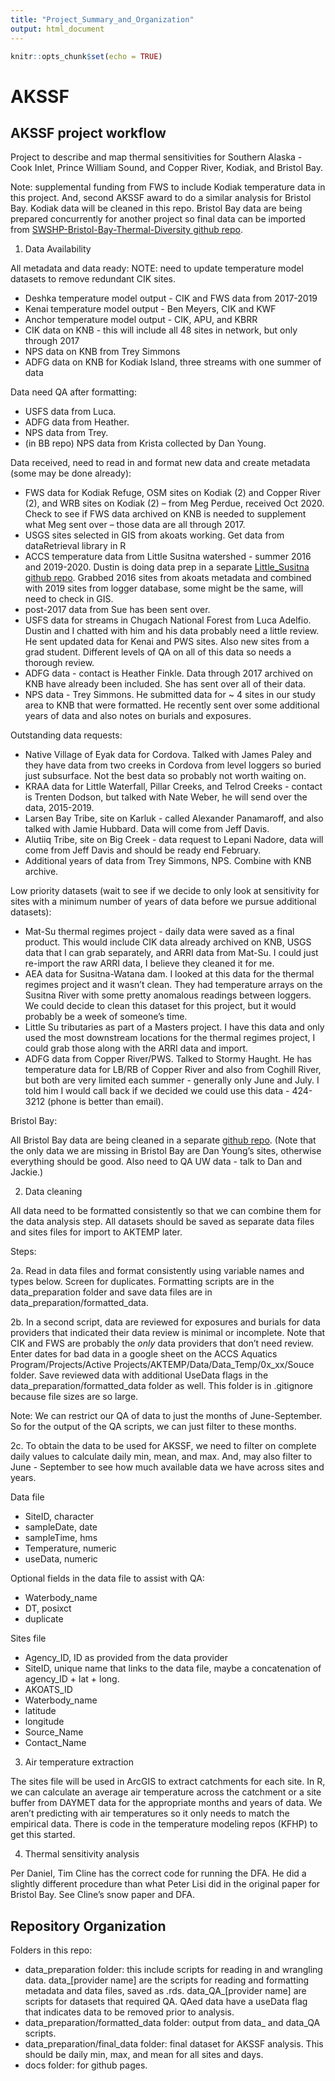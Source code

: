 ```yaml
---
title: "Project_Summary_and_Organization"
output: html_document
---
```


```r
knitr::opts_chunk$set(echo = TRUE)
```

# AKSSF

## AKSSF project workflow

Project to describe and map thermal sensitivities for Southern Alaska - Cook Inlet, Prince William Sound, and Copper River, Kodiak, and Bristol Bay.

Note: supplemental funding from FWS to include Kodiak temperature data in this project. And, second AKSSF award to do a similar analysis for Bristol Bay. Kodiak data will be cleaned in this repo. Bristol Bay data are being prepared concurrently for another project so final data can be imported from [SWSHP-Bristol-Bay-Thermal-Diversity github repo](https://github.com/rsshaftel/SWSHP-Bristol-Bay-Thermal-Diversity).


1. Data Availability

All metadata and data ready:
NOTE: need to update temperature model datasets to remove redundant CIK sites.

* Deshka temperature model output - CIK and FWS data from 2017-2019
* Kenai temperature model output - Ben Meyers, CIK and KWF
* Anchor temperature model output - CIK, APU, and KBRR
* CIK data on KNB - this will include all 48 sites in network, but only through 2017
* NPS data on KNB from Trey Simmons
* ADFG data on KNB for Kodiak Island, three streams with one summer of data

Data need QA after formatting:

* USFS data from Luca.
* ADFG data from Heather.
* NPS data from Trey.
* (in BB repo) NPS data from Krista collected by Dan Young.

Data received, need to read in and format new data and create metadata (some may be done already):

* FWS data for Kodiak Refuge, OSM sites on Kodiak (2) and Copper River (2), and WRB sites on Kodiak (2) -- from Meg Perdue, received Oct 2020. Check to see if FWS data archived on KNB is needed to supplement what Meg sent over -- those data are all through 2017.
* USGS sites selected in GIS from akoats working. Get data from dataRetrieval library in R
* ACCS temperature data from Little Susitna watershed - summer 2016 and 2019-2020. Dustin is doing data prep in a separate [Little_Susitna github repo](https://github.com/rsshaftel/Little_Susitna). Grabbed 2016 sites from akoats metadata and combined with 2019 sites from logger database, some might be the same, will need to check in GIS.
* post-2017 data from Sue has been sent over. 
* USFS data for streams in Chugach National Forest from Luca Adelfio. Dustin and I chatted with him and his data probably need a little review. He sent updated data for Kenai and PWS sites. Also new sites from a grad student. Different levels of QA on all of this data so needs a thorough review.
* ADFG data - contact is Heather Finkle. Data through 2017 archived on KNB have already been included. She has sent over all of their data.
* NPS data - Trey Simmons. He submitted data for ~ 4 sites in our study area to KNB that were formatted. He recently sent over some additional years of data and also notes on burials and exposures.


Outstanding data requests:

* Native Village of Eyak data for Cordova. Talked with James Paley and they have data from two creeks in Cordova from level loggers so buried just subsurface. Not the best data so probably not worth waiting on.
* KRAA data for Little Waterfall, Pillar Creeks, and Telrod Creeks - contact is Trenten Dodson, but talked with Nate Weber, he will send over the data, 2015-2019.  
* Larsen Bay Tribe, site on Karluk - called Alexander Panamaroff, and also talked with Jamie Hubbard. Data will come from Jeff Davis.  
* Alutiiq Tribe, site on Big Creek - data request to Lepani Nadore, data will come from Jeff Davis and should be ready end February.
* Additional years of data from Trey Simmons, NPS. Combine with KNB archive.

Low priority datasets (wait to see if we decide to only look at sensitivity for sites with a minimum number of years of data before we pursue additional datasets):

* Mat-Su thermal regimes project - daily data were saved as a final product. This would include CIK data already archived on KNB, USGS data that I can grab separately, and ARRI data from Mat-Su. I could just re-import the raw ARRI data, I believe they cleaned it for me.
* AEA data for Susitna-Watana dam. I looked at this data for the thermal regimes project and it wasn't clean. They had temperature arrays on the Susitna River with some pretty anomalous readings between loggers. We could decide to clean this dataset for this project, but it would probably be a week of someone's time. 
* Little Su tributaries as part of a Masters project. I have this data and only used the most downstream locations for the thermal regimes project, I could grab those along with the ARRI data and import.
* ADFG data from Copper River/PWS. Talked to Stormy Haught. He has temperature data for LB/RB of Copper River and also from Coghill River, but both are very limited each summer - generally only June and July. I told him I would call back if we decided we could use this data - 424-3212 (phone is better than email).


Bristol Bay:

All Bristol Bay data are being cleaned in a separate [github repo](https://github.com/rsshaftel/SWSHP-Bristol-Bay-Thermal-Diversity).
(Note that the only data we are missing in Bristol Bay are Dan Young's sites, otherwise everything should be good. Also need to QA UW data - talk to Dan and Jackie.)


2. Data cleaning

All data need to be formatted consistently so that we can combine them for the data analysis step. All datasets should be saved as separate data files and sites files for import to AKTEMP later. 

Steps:

2a. Read in data files and format consistently using variable names and types below. Screen for duplicates. Formatting scripts are in the data_preparation folder and save data files are in data_preparation/formatted_data. 

2b. In a second script, data are reviewed for exposures and burials for data providers that indicated their data review is minimal or incomplete. Note that CIK and FWS are probably the *only* data providers that don't need review. Enter dates for bad data in a google sheet on the ACCS Aquatics Program/Projects/Active Projects/AKTEMP/Data/Data_Temp/0x_xx/Souce folder. Save reviewed data with additional UseData flags in the data_preparation/formatted_data folder as well. This folder is in .gitignore because file sizes are so large.

Note: We can restrict our QA of data to just the months of June-September. So for the output of the QA scripts, we can just filter to these months.

2c. To obtain the data to be used for AKSSF, we need to filter on complete daily values to calculate daily min, mean, and max. And, may also filter to June - September to see how much available data we have across sites and years.

Data file

* SiteID, character
* sampleDate, date
* sampleTime, hms
* Temperature, numeric
* useData, numeric

Optional fields in the data file to assist with QA:

* Waterbody_name
* DT, posixct
* duplicate 

Sites file

* Agency_ID, ID as provided from the data provider
* SiteID, unique name that links to the data file, maybe a concatenation of agency_ID + lat + long.
* AKOATS_ID
* Waterbody_name
* latitude
* longitude
* Source_Name
* Contact_Name

3. Air temperature extraction

The sites file will be used in ArcGIS to extract catchments for each site. In R, we can calculate an average air temperature across the catchment or a site buffer from DAYMET data for the appropriate months and years of data. We aren't predicting with air temperatures so it only needs to match the empirical data. There is code in the temperature modeling repos (KFHP) to get this started.

4. Thermal sensitivity analysis

Per Daniel, Tim Cline has the correct code for running the DFA. He did a slightly different procedure than what Peter Lisi did in the original paper for Bristol Bay. See Cline's snow paper and DFA.

## Repository Organization

Folders in this repo:

* data_preparation folder: this include scripts for reading in and wrangling data. data_[provider name] are the scripts for reading and formatting metadata and data files, saved as .rds. data_QA_[provider name] are scripts for datasets that required QA. QAed data have a useData flag that indicates data to be removed prior to analysis.
* data_preparation/formatted_data folder: output from data_ and data_QA scripts.
* data_preparation/final_data folder: final dataset for AKSSF analysis. This should be daily min, max, and mean for all sites and days.
* docs folder: for github pages. 


